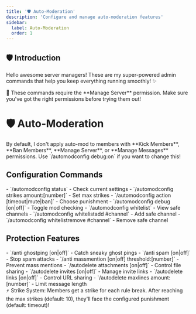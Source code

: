 ```yaml
---
title: '🛡️ Auto-Moderation'
description: 'Configure and manage auto-moderation features'
sidebar:
  label: Auto-Moderation
  order: 1
---
```



## 🛡️ Introduction

Hello awesome server managers! These are my super-powered admin commands that help you keep everything running smoothly! ✨

<Aside type="caution">
  🔑 These commands require the **Manage Server** permission. Make sure you've
  got the right permissions before trying them out!
</Aside>

# 🛡️ Auto-Moderation

<Aside type="tip">
  By default, I don't apply auto-mod to members with **Kick Members**, **Ban
  Members**, **Manage Server**, or **Manage Messages** permissions. Use
  `/automodconfig debug:on` if you want to change this!
</Aside>

## Configuration Commands

<CardGrid>
  <Card title="Basic Setup" icon="seti:settings">
    - `/automodconfig status` - Check current settings - `/automodconfig strikes
    amount:[number]` - Set max strikes - `/automodconfig action
    [timeout|mute|ban]` - Choose punishment - `/automodconfig debug [on|off]` -
    Toggle mod checking
  </Card>

  <Card title="Channel Management" icon="seti:shield">
    - `/automodconfig whitelist` - View safe channels - `/automodconfig
    whitelistadd #channel` - Add safe channel - `/automodconfig whitelistremove
    #channel` - Remove safe channel
  </Card>
</CardGrid>

## Protection Features

<CardGrid>
  <Card title="Anti-Spam" icon="seti:error">
    - `/anti ghostping [on|off]` - Catch sneaky ghost pings - `/anti spam
    [on|off]` - Stop spam attacks - `/anti massmention [on|off]
    threshold:[number]` - Prevent mass mentions
  </Card>

  <Card title="Auto-Delete" icon="seti:trash">
    - `/autodelete attachments [on|off]` - Control file sharing - `/autodelete
    invites [on|off]` - Manage invite links - `/autodelete links [on|off]` -
    Control URL sharing - `/autodelete maxlines amount:[number]` - Limit message
    length
  </Card>
</CardGrid>

<Aside type="caution">
  ⚡ Strike System: Members get a strike for each rule break. After reaching the
  max strikes (default: 10), they'll face the configured punishment (default:
  timeout)!
</Aside>
